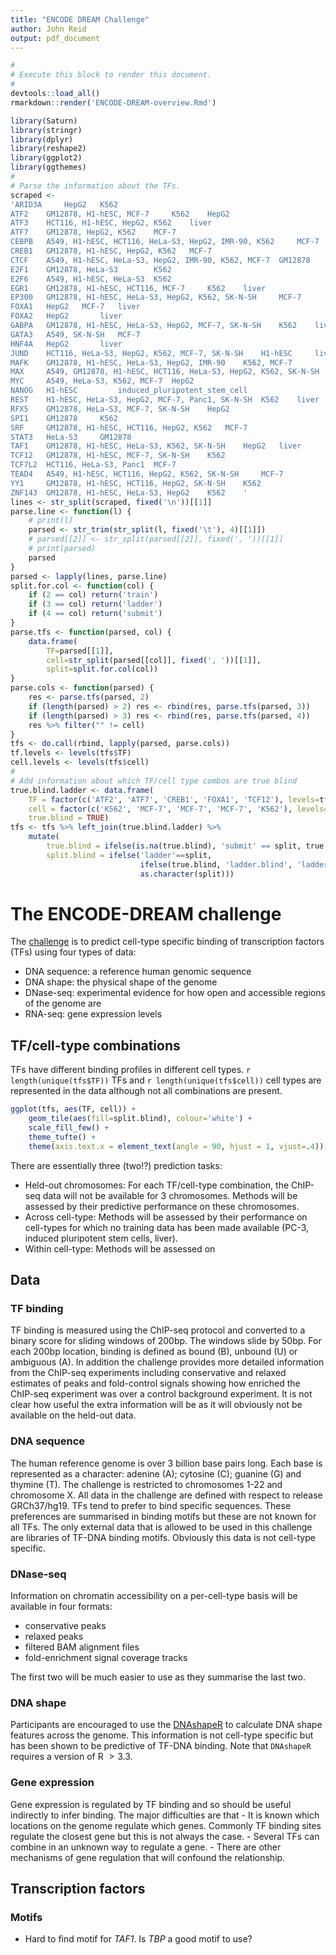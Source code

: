 ```yaml
---
title: "ENCODE DREAM Challenge"
author: John Reid
output: pdf_document
---
```


```r
#
# Execute this block to render this document.
#
devtools::load_all()
rmarkdown::render('ENCODE-DREAM-overview.Rmd')
```


```r
library(Saturn)
library(stringr)
library(dplyr)
library(reshape2)
library(ggplot2)
library(ggthemes)
#
# Parse the information about the TFs.
scraped <-
'ARID3A 	HepG2 	K562 	
ATF2 	GM12878, H1-hESC, MCF-7 	K562 	HepG2
ATF3 	HCT116, H1-hESC, HepG2, K562 	liver 	
ATF7 	GM12878, HepG2, K562 	MCF-7 	
CEBPB 	A549, H1-hESC, HCT116, HeLa-S3, HepG2, IMR-90, K562 	MCF-7 	
CREB1 	GM12878, H1-hESC, HepG2, K562 	MCF-7 	
CTCF 	A549, H1-hESC, HeLa-S3, HepG2, IMR-90, K562, MCF-7 	GM12878 	PC-3, induced_pluripotent_stem_cell
E2F1 	GM12878, HeLa-S3 		K562
E2F6 	A549, H1-hESC, HeLa-S3 	K562 	
EGR1 	GM12878, H1-hESC, HCT116, MCF-7 	K562 	liver
EP300 	GM12878, H1-hESC, HeLa-S3, HepG2, K562, SK-N-SH 	MCF-7 	
FOXA1 	HepG2 	MCF-7 	liver
FOXA2 	HepG2 		liver
GABPA 	GM12878, H1-hESC, HeLa-S3, HepG2, MCF-7, SK-N-SH 	K562 	liver
GATA3 	A549, SK-N-SH 	MCF-7 	
HNF4A 	HepG2 		liver
JUND 	HCT116, HeLa-S3, HepG2, K562, MCF-7, SK-N-SH 	H1-hESC 	liver
MAFK 	GM12878, H1-hESC, HeLa-S3, HepG2, IMR-90 	K562, MCF-7 	
MAX 	A549, GM12878, H1-hESC, HCT116, HeLa-S3, HepG2, K562, SK-N-SH 	MCF-7 	liver
MYC 	A549, HeLa-S3, K562, MCF-7 	HepG2 	
NANOG 	H1-hESC 		induced_pluripotent_stem_cell
REST 	H1-hESC, HeLa-S3, HepG2, MCF-7, Panc1, SK-N-SH 	K562 	liver
RFX5 	GM12878, HeLa-S3, MCF-7, SK-N-SH 	HepG2 	
SPI1 	GM12878 	K562 	
SRF 	GM12878, H1-hESC, HCT116, HepG2, K562 	MCF-7 	
STAT3 	HeLa-S3 	GM12878 	
TAF1 	GM12878, H1-hESC, HeLa-S3, K562, SK-N-SH 	HepG2 	liver
TCF12 	GM12878, H1-hESC, MCF-7, SK-N-SH 	K562 	
TCF7L2 	HCT116, HeLa-S3, Panc1 	MCF-7 	
TEAD4 	A549, H1-hESC, HCT116, HepG2, K562, SK-N-SH 	MCF-7 	
YY1 	GM12878, H1-hESC, HCT116, HepG2, SK-N-SH 	K562 	
ZNF143 	GM12878, H1-hESC, HeLa-S3, HepG2 	K562 	'
lines <- str_split(scraped, fixed('\n'))[[1]]
parse.line <- function(l) {
    # print(l)
    parsed <- str_trim(str_split(l, fixed('\t'), 4)[[1]])
    # parsed[[2]] <- str_split(parsed[[2]], fixed(', '))[[1]]
    # print(parsed)
    parsed
}
parsed <- lapply(lines, parse.line)
split.for.col <- function(col) {
    if (2 == col) return('train')
    if (3 == col) return('ladder')
    if (4 == col) return('submit')
}
parse.tfs <- function(parsed, col) {
    data.frame(
        TF=parsed[[1]],
        cell=str_split(parsed[[col]], fixed(', '))[[1]],
        split=split.for.col(col))
}
parse.cols <- function(parsed) {
    res <- parse.tfs(parsed, 2)
    if (length(parsed) > 2) res <- rbind(res, parse.tfs(parsed, 3))
    if (length(parsed) > 3) res <- rbind(res, parse.tfs(parsed, 4))
    res %>% filter("" != cell)
}
tfs <- do.call(rbind, lapply(parsed, parse.cols))
tf.levels <- levels(tfs$TF)
cell.levels <- levels(tfs$cell)
#
# Add information about which TF/cell type combos are true blind
true.blind.ladder <- data.frame(
    TF = factor(c('ATF2', 'ATF7', 'CREB1', 'FOXA1', 'TCF12'), levels=tf.levels),
    cell = factor(c('K562', 'MCF-7', 'MCF-7', 'MCF-7', 'K562'), levels=cell.levels),
    true.blind = TRUE)
tfs <- tfs %>% left_join(true.blind.ladder) %>%
    mutate(
        true.blind = ifelse(is.na(true.blind), 'submit' == split, true.blind),
        split.blind = ifelse('ladder'==split,
                             ifelse(true.blind, 'ladder.blind', 'ladder'),
                             as.character(split)))
```


# The ENCODE-DREAM challenge

The [challenge](https://www.synapse.org/#!Synapse:syn6131484/wiki/) is to
predict cell-type specific binding of transcription factors (TFs) using four
types of data:

- DNA sequence: a reference human genomic sequence
- DNA shape: the physical shape of the genome
- DNase-seq: experimental evidence for how open and accessible regions of the genome are
- RNA-seq: gene expression levels


## TF/cell-type combinations

TFs have different binding profiles in different cell types. `r length(unique(tfs$TF))`
TFs and `r length(unique(tfs$cell))` cell types are represented in the data although not
all combinations are present.

```r
ggplot(tfs, aes(TF, cell)) +
    geom_tile(aes(fill=split.blind), colour='white') +
    scale_fill_few() +
    theme_tufte() +
    theme(axis.text.x = element_text(angle = 90, hjust = 1, vjust=.4))
```

There are essentially three (two!?) prediction tasks:

- Held-out chromosomes: For each TF/cell-type combination, the ChIP-seq data will
  not be available for 3 chromosomes. Methods will be assessed by their predictive
  performance on these chromosomes.
- Across cell-type: Methods will be assessed by their performance on cell-types for
  which no training data has been made available (PC-3, induced pluripotent stem
  cells, liver).
- Within cell-type: Methods will be assessed on 


## Data


### TF binding

TF binding is measured using the ChIP-seq protocol and converted to a binary
score for sliding windows of 200bp. The windows slide by 50bp. For each 200bp
location, binding is defined as bound (B), unbound (U) or ambiguous (A). In
addition the challenge provides more detailed information from the ChIP-seq
experiments including conservative and relaxed estimates of peaks and
fold-control signals showing how enriched the ChIP-seq experiment was over a
control background experiment. It is not clear how useful the extra information
will be as it will obviously not be available on the held-out data.


### DNA sequence

The human reference genome is over 3 billion base pairs long. Each base is
represented as a character: adenine (A); cytosine (C); guanine (G) and thymine
(T). The challenge is restricted to chromosomes 1-22 and chromosome X. All data
in the challenge are defined with respect to release GRCh37/hg19.  TFs tend to
prefer to bind specific sequences. These preferences are summarised in binding
motifs but these are not known for all TFs. The only external data that is
allowed to be used in this challenge are libraries of TF-DNA binding motifs.
Obviously this data is not cell-type specific.


### DNase-seq

Information on chromatin accessibility on a per-cell-type basis will be
available in four formats:

- conservative peaks
- relaxed peaks
- filtered BAM alignment files
- fold-enrichment signal coverage tracks

The first two will be much easier to use as they summarise the last two.


### DNA shape

Participants are encouraged to use the [DNAshapeR](http://tsupeichiu.github.io/DNAshapeR/) to
calculate DNA shape features across the genome. This information is not cell-type specific but
has been shown to be predictive of TF-DNA binding. Note that `DNAshapeR` requires a version of
R $> 3.3$.


### Gene expression

Gene expression is regulated by TF binding and so should be useful indirectly to infer binding.
The major difficulties are that
- It is known which locations on the genome regulate which genes. Commonly TF binding sites
  regulate the closest gene but this is not always the case.
- Several TFs can combine in an unknown way to regulate a gene.
- There are other mechanisms of gene regulation that will confound the relationship.



## Transcription factors


### Motifs

- Hard to find motif for *TAF1*. Is *TBP* a good motif to use?




